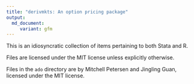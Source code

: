 ```yaml
---
title: "derivmkts: An option pricing package"
output: 
  md_document:
     variant: gfm
---
```


This is an idiosyncratic collection of items pertaining to both Stata
and R.

Files are licensed under the MIT license unless explicitly otherwise.

Files in the `ado` directory are by Mitchell Petersen and Jingling
Guan, licensed under the MIT license.
